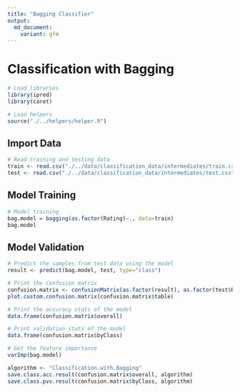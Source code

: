 ```yaml
---
title: "Bagging Classifier"
output:
  md_document:
    variant: gfm
---
```


# Classification with Bagging

```r
# Load libraries
library(ipred)
library(caret)

# Load helpers
source("./../helpers/helper.R")
```

## Import Data

```r
# Read training and testing data
train <- read.csv("./../data/classification_data/intermediates/train.csv")
test <- read.csv("./../data/classification_data/intermediates/test.csv")
```

## Model Training

```r
# Model training
bag.model = bagging(as.factor(Rating)~., data=train)
bag.model
```

## Model Validation

```r
# Predict the samples from test data using the model
result <- predict(bag.model, test, type="class")

# Print the Confusion matrix
confusion.matrix <- confusionMatrix(as.factor(result), as.factor(test$Rating))
plot.custom.confusion.matrix(confusion.matrix$table)
```

```r
# Print the accuracy stats of the model
data.frame(confusion.matrix$overall)
```

```r
# Print validation stats of the model
data.frame(confusion.matrix$byClass)
```

```r
# Get the feature importance
varImp(bag.model)
```

```r
algorithm <- "Classification.with.Bagging"
save.class.acc.result(confusion.matrix$overall, algorithm)
save.class.pvv.result(confusion.matrix$byClass, algorithm)
```
